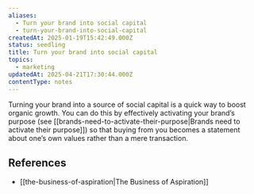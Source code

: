 ```yaml
---
aliases:
  - Turn your brand into social capital
  - turn-your-brand-into-social-capital
createdAt: 2025-01-19T15:42:49.000Z
status: seedling
title: Turn your brand into social capital
topics:
  - marketing
updatedAt: 2025-04-21T17:30:44.000Z
contentType: notes
---
```

Turning your brand into a source of social capital is a quick way to boost organic growth. You can do this by effectively activating your brand’s purpose (see [[brands-need-to-activate-their-purpose|Brands need to activate their purpose]]) so that buying from you becomes a statement about one’s own values rather than a mere transaction.

## References

- [[the-business-of-aspiration|The Business of Aspiration]]
